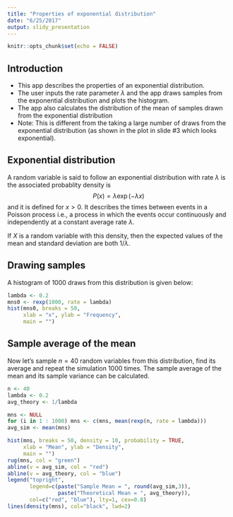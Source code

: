 ```yaml
---
title: "Properties of exponential distribution"
date: "6/25/2017"
output: slidy_presentation
---
```


```r
knitr::opts_chunk$set(echo = FALSE)
```

## Introduction

- This app describes the properties of an exponential
distribution.
- The user inputs the rate parameter $\lambda$ and the app draws samples from the exponential distribution and plots the histogram.
- The app also calculates the distribution of the mean of samples drawn from the exponential distribution
- Note: This is different from the taking a large number of draws from the exponential distribution (as shown in the plot in slide #3 which looks exponential).


## Exponential distribution

A random variable is said to follow an exponential distribution with rate $\lambda$ is the associated probablity density is 
$$P(x) = \lambda \exp(-\lambda x)$$
and it is defined for $x>0$. It describes the times between events in a Poisson process i.e., a process in which the events occur continuously and independently at a constant average rate $\lambda$.

If $X$ is a random variable with this density, then the expected values of the mean and standard deviation are both
$1/\lambda$.


## Drawing samples

A histogram of 1000 draws from this distribution is given below:

```r
lambda <- 0.2
mns0 <- rexp(1000, rate = lambda)
hist(mns0, breaks = 50,
     xlab = "x", ylab = "Frequency",
     main = "")
```


## Sample average of the mean
Now let's sample $n = 40$ random variables from this distribution, 
find its average and repeat the simulation 1000 times. The sample average of the mean and its sample variance can be calculated. 

```r
n <- 40
lambda <- 0.2
avg_theory <- 1/lambda

mns <- NULL
for (i in 1 : 1000) mns <- c(mns, mean(rexp(n, rate = lambda)))
avg_sim <- mean(mns)

hist(mns, breaks = 50, density = 10, probability = TRUE,
     xlab = "Mean", ylab = "Density", 
     main = "")
rug(mns, col = "green")
abline(v = avg_sim, col = "red")
abline(v = avg_theory, col = "blue")
legend("topright", 
       legend=c(paste("Sample Mean = ", round(avg_sim,3)),
                paste("Theoretical Mean = ", avg_theory)),
       col=c("red", "blue"), lty=1, cex=0.8)
lines(density(mns), col="black", lwd=2)
```

